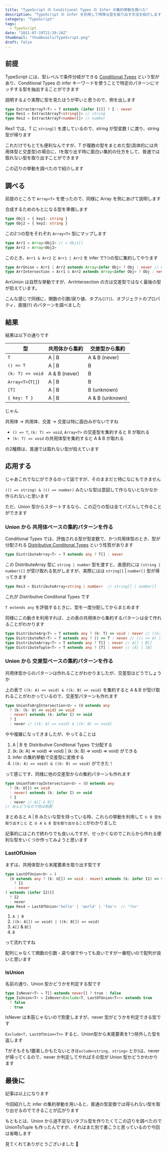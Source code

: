 ```yaml
---
title: "TypeScript の Conditional Types の Infer の集約挙動を調べた"
description: "TypeScript の Infer を利用して特殊な型を取り出す方法を紹介します"
category: "TypeScript"
tags:
  - TypeScript
date: "2021-07-19T21:39:10Z"
thumbnail: "thumbnails/TypeScript.png"
draft: false
---
```


## 前提

TypeScript には、型レベルで条件分岐ができる [Conditional Types](https://www.typescriptlang.org/docs/handbook/2/conditional-types.html) という型があり、Conditional Types の infer キーワードを使うことで特定のパターンにマッチする型を抽出することができます

説明するより実際に型を見たほうが早いと思うので、例を出します

```ts
type ExtractArrayT<T> = T extends (infer I)[] ? I : never
type Res1 = ExtractArrayT<string[]> // string
type Res2 = ExtractArrayT<number[]> // number
```

Res1 では、T に `string[]` を渡しているので、string が型変数 I に渡り、string 型が帰ります

これだけでもとても便利なんですが、T が複数の型をまとめた型(具体的には共用体型と交差型)の場合に、Iを取り出す時に面白い集約の仕方をして、普通では取れない型を取り出すことができます

この辺りの挙動を調べたので紹介します

## 調べる

前提のところで `Array<T>` を使ったので、同様に Array を例にあげて説明します

合成するためのもとになる型を準備します

```ts
type Obj1 = { key1: string }
type Obj2 = { key2: string }
```

この2つの型をそれぞれ `Array<T>` 型にマップします

```ts
type Arr1 = Array<Obj1> // = Obj1[]
type Arr2 = Array<Obj2>
```

このとき、`Arr1 & Arr2` と `Arr1 | Arr2` を infer で1つの型に集約してやります

```ts
type ArrUnion = Arr1 | Arr2 extends Array<infer Obj> ? Obj : never // Obj1 | Obj2
type ArrIntersection = Arr1 & Arr2 extends Array<infer Obj> ? Obj : never // { key2: string }
```

ArrUnion は自然な挙動ですが、ArrIntersection の方は交差型ではなく最後の型が拾えています。

こんな感じで同様に、関数の引数/戻り値、タプル(`[T]`)、オブジェクトのプロパティ、直接(`T`) のパターンを調べました

## 結果

結果は以下の通りです

| 型                | 共用体から集約 | 交差型から集約  |
| ----------------- | -------------- | --------------- |
| `T`                 | A \| B         | A & B (never)   |
| `() => T`           | A \| B         | B               |
| `(k: T) => void`    | A & B (never)  | B               |
| `Array<T>`(`T[]`) | A \| B         | B               |
| `[T]`             | A \| B         | B (unknown)     |
| `{ key: T }`        | A \| B         | A & B (unknown) |

じゃん

共用体 → 共用体、交差 → 交差は特に面白みがないですね

- `() => T`, `(k: T) => void`, `Array<T>` の交差型を集約すると B が取れる
- `(k: T) => void` の共用体型を集約すると A & B が取れる

の2種類は、普通では取れない型が拾えています

## 応用する

じゃあこれでなにができるのって話ですが、そのままだと特になにもできません

`(() => string) & (() => number)` みたいな型は意図して作らないとなかなか作られないと思います

ただ、Union 型からスタートするなら、この辺りの型は全てパズルして作ることができます

### Union から 共用体ベースの集約パターンを作る

Conditional Types では、評価される型が型変数で、かつ共用体型のとき、型が分配される [Distributive Conditonal Types](https://www.typescriptlang.org/docs/handbook/2/conditional-types.html#distributive-conditional-types) という性質があります

```ts
type DistributeArray<T> = T extends any ? T[] : never
```

この DistributeArray 型に `string | number` 型を渡すと、直感的には `(string | number)[]` が受け取れる気がしますが、実際にはは `string[]` | `number[]` 型が帰ってきます

```ts
type Res3 = DistributeArray<string | number>  // string[] | number[]
```

これが Distributive Conditonal Types です

`T extends any` を評価するときに、型を一度分配してからまとめます

同様にこの動きを利用すれば、上の表の共用体から集約するパターンは全て作れることがわかります

```ts
type DistributeArg<T> = T extends any ? (k: T) => void : never // ((k: A) => void) | ((k: B) => void)
type DistributeRet<T> = T extends any ? () => T : never // (() => A) | (() => B)
type DistributeArray<T> = T extends any ? T[] : never // A[] | B[]
type DistributeTuple<T> = T extends any ? [T] : never // [A] | [B]
```

### Union から 交差型ベースの集約パターンを作る

共用体型からのパターンは作れることがわかりましたが、交差型はどうでしょうか

上の表で `((k: A) => void) & ((k: B) => void)` を集約すると A & B が受け取れることがわかっているので、交差型パターンも作れます

```ts
type UnionToArgIntersection<U> = (U extends any
  ? (k: (k: U) => void) => void
  : never) extends (k: infer I) => void
  ? I
  : never // ((k: A) => void) & ((k: B) => void)
```

やや複雑になってきましたが、やってることは

1. A | B を Distributive Conditonal Types で分配する
2. (k: (k: A) => void) => void) | (k: (k: B) => void) => void) ができる
3. Infer の集約挙動で交差型に変換する
4. `((k: A) => void) & ((k: B) => void)` ができた！

って感じです、同様に他の交差型からの集約パターンも作れます

```ts
type UnionToArrayIntersection<U> = (U extends any
  ? (k: U[]) => void
  : never) extends (k: infer I) => void
  ? I
  : never // A[] & B[]
// めんどうなので他は割愛
```

まとめると A | B みたいな型を持っている時、これらの挙動を利用して `① B 型を取り出すこと` と `② A & B 型を取り出せること`がわかりました

記事的にはこれで終わりでも良いんですが、せっかくなのでこれらから作れる便利な型をいくつか作ってみようと思います

### LastOfUnion

まずは、共用体型から末尾要素を取り出す型です

```ts
type LastOfUnion<U> = (
  (U extends any ? (k: U[]) => void : never) extends (k: infer I1) => void
    ? I1
    : never
) extends (infer I2)[]
  ? I2
  : never
type Res4 = LastOfUnion<'hello' | 'world' | 'foo'>  // "foo"
```

1. `A | B`
2. `((k: A[]) => void) | ((k: B[]) => void)`
3. `A[]` & `B[]`
4. `B`

って流れですね

配列じゃなくて関数の引数・戻り値でやっても良いですが一番短いので配列が良いと思います

### IsUnion

名前の通り、Union 型かどうかを判定する型です

```ts
type IsNever<T> = T[] extends never[] ? true : false
type IsUnion<T> = IsNever<Exclude<T, LastOfUnion<T>>> extends true
  ? false
  : true
```

IsNever は本筋じゃないので割愛しますが、never 型がどうかを判定できる型です

`Exclude<T, LastOfUnion<T>>` すると、Union型から末尾要素を1つ除外した型を返します

Tがそもそも1要素しかもたないとき(`Exclude<string, string>` とか)は、never が帰ってくるので、never か判定してやればその型が Union 型かどうかわかります

## 最後に

記事は以上になります

今回紹介した infer の集約挙動を用いると、普通の型変換では得られない型を取り出せるのでできることが広がります

もともとは、Union から過不足ないタプル型を作りたくてこの辺りを調べたので UnionToTuple も作ったんですが、それはまた別で書こうと思っているので今回は省略します

見てくれてありがとうございました :tada:
